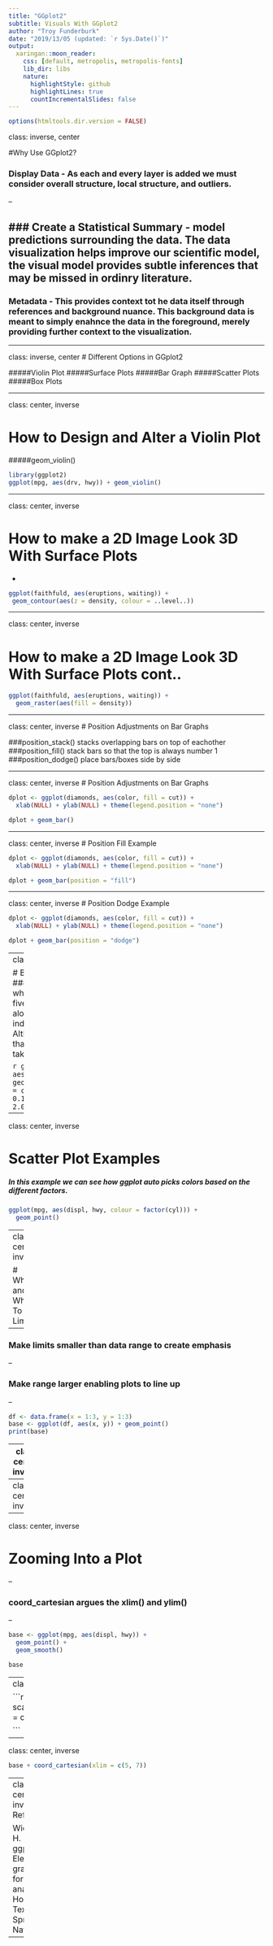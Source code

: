 ```yaml
---
title: "GGplot2"
subtitle: Visuals With GGplot2
author: "Troy Funderburk"
date: "2019/13/05 (updated: `r Sys.Date()`)"
output: 
  xaringan::moon_reader:
    css: [default, metropolis, metropolis-fonts]
    lib_dir: libs
    nature:
      highlightStyle: github
      highlightLines: true
      countIncrementalSlides: false
---
```



```r
options(htmltools.dir.version = FALSE)
```

class: inverse, center

#Why Use GGplot2?

### Display Data - As each and every layer is added we must consider overall structure, local structure, and outliers. 

--

### Create a Statistical Summary - model predictions surrounding the data. The data visualization helps improve our scientific model, the visual model provides subtle inferences that may be missed in ordinry literature. 
--

### Metadata - This provides context tot he data itself through references and background nuance. This background data is meant to simply enahnce the data in the foreground, merely providing further context to the visualization. 

---

class: inverse, center
# Different Options in GGplot2

#####Violin Plot
#####Surface Plots
#####Bar Graph 
#####Scatter Plots
#####Box Plots

---

class: center, inverse

# How to Design and Alter a Violin Plot

#####geom_violin()

```r
library(ggplot2)
ggplot(mpg, aes(drv, hwy)) + geom_violin()
```

---

class: center, inverse

# How to make a 2D Image Look 3D With Surface Plots

-
```r

ggplot(faithfuld, aes(eruptions, waiting)) +
 geom_contour(aes(z = density, colour = ..level..))


```
---

class: center, inverse

# How to make a 2D Image Look 3D With Surface Plots cont..
```r

ggplot(faithfuld, aes(eruptions, waiting)) +
  geom_raster(aes(fill = density))

```

---

class: center, inverse
# Position Adjustments on Bar Graphs

###position_stack() stacks overlapping bars on top of eachother
###position_fill() stack bars so that the top is always number 1
###position_dodge() place bars/boxes side by side

---

class: center, inverse
# Position Adjustments on Bar Graphs
```r

dplot <- ggplot(diamonds, aes(color, fill = cut)) +
  xlab(NULL) + ylab(NULL) + theme(legend.position = "none")

dplot + geom_bar()


```

---

class: center, inverse
# Position Fill Example

```r

dplot <- ggplot(diamonds, aes(color, fill = cut)) +
  xlab(NULL) + ylab(NULL) + theme(legend.position = "none")

dplot + geom_bar(position = "fill")


```

---

class: center, inverse
# Position Dodge Example

```r

dplot <- ggplot(diamonds, aes(color, fill = cut)) +
  xlab(NULL) + ylab(NULL) + theme(legend.position = "none")

dplot + geom_bar(position = "dodge")


```

---
class: center, inverse

# Box Plot Examples
##### The box and whisker plots shows five summary statistics along with the individual outliers. Althought showing less than a histogram, it takes up far less space. 

```r
ggplot(diamonds, aes(carat, depth)) +
  geom_boxplot(aes(group = cut_width(carat, 0.1))) +
  xlim(NA, 2.05)
```

---

class: center, inverse

# Scatter Plot Examples

##### In this example we can see how ggplot auto picks colors based on the different factors. 

```r

ggplot(mpg, aes(displ, hwy, colour = factor(cyl))) +
  geom_point()

```
---
class: center, inverse

# When and Why To Set Limits

--

### Make limits smaller than data range to create emphasis

--

### Make range larger enabling plots to line up

--

```r

df <- data.frame(x = 1:3, y = 1:3)
base <- ggplot(df, aes(x, y)) + geom_point()
print(base)
```
---
class: center, inverse

```r

base + scale_x_continuous(limits = c(1.5, 2.5))

```
---
class: center, inverse
```r
base + scale_x_continuous(limits = c(0, 4))
```
---
class: center, inverse

# Zooming Into a Plot

--

### coord_cartesian argues the xlim() and ylim()

--

```r

base <- ggplot(mpg, aes(displ, hwy)) +
  geom_point() +
  geom_smooth()

base
```
---
class: center, inverse

```r
base + scale_x_continuous(limits = c(5, 7))


```
---

class: center, inverse
```r

base + coord_cartesian(xlim = c(5, 7))

```
---
class: center, inverse
References

Wickham, H. (2016) ggplot2. Elegant graphics for data analysis. Houston, Texas: Springer Nature. 

---